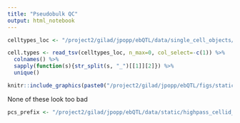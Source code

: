 ```yaml
---
title: "Pseudobulk QC"
output: html_notebook
---
```


```r
celltypes_loc <- "/project2/gilad/jpopp/ebQTL/data/single_cell_objects/highpass_cellid_all.pseudobulk-scran.tsv"

cell.types <- read_tsv(celltypes_loc, n_max=0, col_select=-c(1)) %>%
  colnames() %>%
  sapply(function(s){str_split(s, "_")[[1]][2]}) %>% 
  unique()
```

```r
knitr::include_graphics(paste0("/project2/gilad/jpopp/ebQTL/figs/static/highpass_cellid_all/pseudobulk-scran/basic/", cell.types, "/qc.png"))
```

None of these look too bad
```r
pcs_prefix <- "/project2/gilad/jpopp/ebQTL/data/static/highpass_cellid_all/pseudobulk-scran/basic/"
```


